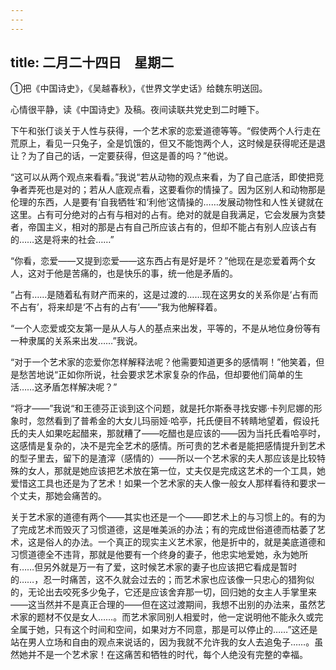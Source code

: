 ```yaml
---
---
---
```

title: 二月二十四日　星期二
---




①把《中国诗史》，《吴越春秋》，《世界文学史话》给魏东明送回。



心情很平静，读《中国诗史》及稿。夜间读联共党史到二时睡下。

下午和张仃谈关于人性与获得，一个艺术家的恋爱道德等等。“假使两个人行走在荒原上，看见一只兔子，全是饥饿的，但又不能饱两个人，这时候是获得呢还是退让？为了自己的话，一定要获得，但这是善的吗？”他说。

“这可以从两个观点来看看。”我说“若从动物的观点来看，为了自己底活，即使把竞争者弄死也是对的；若从人底观点看，这要看你的情操了。因为区别人和动物那是伦理的东西，人是要有‘自我牺牲’和‘利他’这情操的……发展动物性和人性关键就在这里。占有可分绝对的占有与相对的占有。绝对的就是自我满足，它会发展为贪婪者，帝国主义，相对的那是占有自己所应该占有的，但却不能占有别人应该占有的……这是将来的社会……”

“你看，恋爱——又提到恋爱——这东西占有是好是坏？”他现在是恋爱着两个女人，这对于他是苦痛的，也是快乐的事，统一他是矛盾的。

“占有……是随着私有财产而来的，这是过渡的……现在这男女的关系你是‘占有而不占有’，将来却是‘不占有的占有’——”我为他解释着。

“一个人恋爱或交友第一是从人与人的基点来出发，平等的，不是从地位身份等有一种隶属的关系来出发……”我说。

“对于一个艺术家的恋爱你怎样解释法呢？他需要知道更多的感情啊！”他笑着，但是愁苦地说“正如你所说，社会要求艺术家复杂的作品，但却要他们简单的生活……这矛盾怎样解决呢？”

“将才——”我说“和王德芬正谈到这个问题，就是托尔斯泰寻找安娜·卡列尼娜的形象时，忽然看到了普希金的大女儿玛丽娅·哈亭，托氏便目不转睛地望着，假设托氏的夫人如果吃起醋来，那就糟了——吃醋也是应该的——因为当托氏看哈亭时，这感情是复杂的，决不是完全艺术的感情。所可贵的艺术者是能把感情提升到艺术的型子里去，留下的是渣滓（感情的）——所以一个艺术家的夫人那应该是比较特殊的女人，那就是她应该把艺术放在第一位，丈夫仅是完成这艺术的一个工具，她爱惜这工具也还是为了艺术！如果一个艺术家的夫人像一般女人那样看待和要求一个丈夫，那她会痛苦的。

关于艺术家的道德有两个——其实也还是一个——即艺术上的与习惯上的。有的为了完成艺术而毁灭了习惯道德，这是唯美派的办法；有的完成世俗道德而枯萎了艺术，这是俗人的办法。一个真正的现实主义艺术家，他是折中的，就是美底道德和习惯道德全不违背，那就是他要有一个终身的妻子，他忠实地爱她，永为她所有……但另外就是万一有了爱，这时候艺术家的妻子也应该把它看成是暂时的……，忍一时痛苦，这不久就会过去的；而艺术家也应该像一只忠心的猎狗似的，无论出去咬死多少兔子，它还是应该舍弃那一切，回归她的女主人手掌里来——这当然并不是真正合理的——但在这过渡期间，我想不出别的办法来，虽然艺术家的题材不仅是女人……。而艺术家同别人相爱时，他一定说明他不能永久或完全属于她，只有这个时间和空间，如果对方不同意，那是可以停止的……”这还是站在男人立场和自由的观点来说话的，因为我就不允许我的女人去追兔子……。虽然她并不是一个艺术家！在这痛苦和牺牲的时代，每个人绝没有完整的幸福。